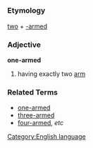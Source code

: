 =={{en}}==
[[Category:English language]]
===Etymology===
[[two]] + [[-armed]]
===Adjective===
'''one-armed'''

#having exactly two [[arm]]
===Related Terms===
*[[one-armed]]
*[[three-armed]]
*[[four-armed]], ''etc''